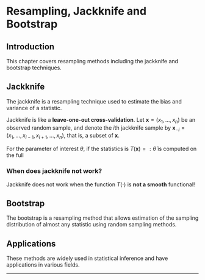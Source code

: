 # Resampling, Jackknife and Bootstrap

\newcommand{\bx}{\mathbf{x}}

## Introduction

This chapter covers resampling methods including the jackknife and bootstrap techniques.

## Jackknife

The jackknife is a resampling technique used to estimate the bias and variance of a statistic.

Jackknife is like a **leave-one-out cross-validation**. Let $\mathbf{x}= (x_1,\dots,x_n)$ be an observed random sample, and denote the $i$th jackknife sample by $\mathbf{x}_{-i} = (x_1,\dots,x_{i-1},x_{i+1},\dots,x_n)$, that is, a subset of $\mathbf{x}$.

For the parameter of interest $\theta$, if the statistics is $T(\mathbf{x})=:\hat{\theta}$ is computed on the full

### When does jackknife not work?

Jackknife does not work when the function $T(\cdot)$ is **not a smooth** functional!

## Bootstrap

The bootstrap is a resampling method that allows estimation of the sampling distribution of almost any statistic using random sampling methods.

## Applications

These methods are widely used in statistical inference and have applications in various fields.

------------------------------------------------------------------------

